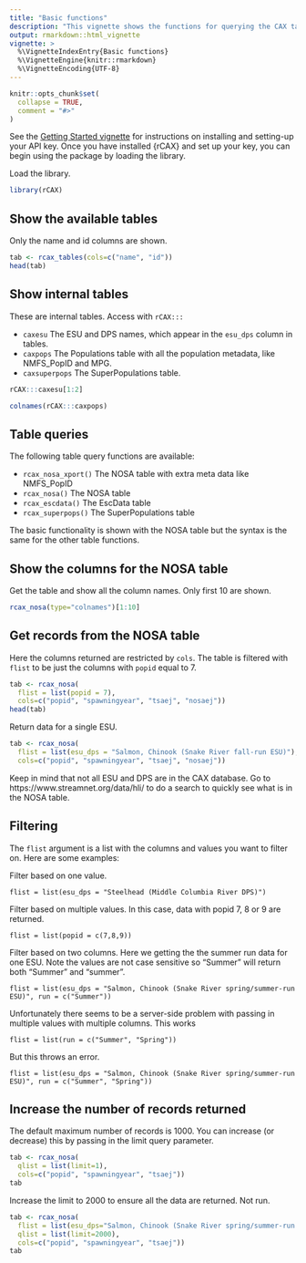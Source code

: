 ```yaml
---
title: "Basic functions"
description: "This vignette shows the functions for querying the CAX tables."
output: rmarkdown::html_vignette
vignette: >
  %\VignetteIndexEntry{Basic functions}
  %\VignetteEngine{knitr::rmarkdown}
  %\VignetteEncoding{UTF-8}
---
```


```r
knitr::opts_chunk$set(
  collapse = TRUE,
  comment = "#>"
)
```

See the [Getting Started vignette](articles/setup.html) for instructions on installing and setting-up your API key. Once you have installed {rCAX} and set up your key, you can begin using the package by loading the library.

Load the library.
```r
library(rCAX)
```

## Show the available tables

Only the name and id columns are shown.
```r
tab <- rcax_tables(cols=c("name", "id"))
head(tab)
```

## Show internal tables

These are internal tables. Access with `rCAX:::`

* `caxesu` The ESU and DPS names, which appear in the `esu_dps` column in tables.
* `caxpops` The Populations table with all the population metadata, like NMFS_PopID and MPG.
* `caxsuperpops` The SuperPopulations table.

```r
rCAX:::caxesu[1:2]
```

```r
colnames(rCAX:::caxpops)
```

## Table queries

The following table query functions are available:

* `rcax_nosa_xport()` The NOSA table with extra meta data like NMFS_PopID
* `rcax_nosa()` The NOSA table
* `rcax_escdata()` The EscData table
* `rcax_superpops()` The SuperPopulations table

The basic functionality is shown with the NOSA table but the syntax is the same for the other table functions.

## Show the columns for the NOSA table

Get the table and show all the column names. Only first 10 are shown.
```r
rcax_nosa(type="colnames")[1:10]
```

## Get records from the NOSA table

Here the columns returned are restricted by `cols`. The table is filtered with `flist` to be just the columns with `popid` equal to 7.
```r
tab <- rcax_nosa(
  flist = list(popid = 7),
  cols=c("popid", "spawningyear", "tsaej", "nosaej"))
head(tab)
```

Return data for a single ESU.
```r
tab <- rcax_nosa(
  flist = list(esu_dps = "Salmon, Chinook (Snake River fall-run ESU)"),
  cols=c("popid", "spawningyear", "tsaej", "nosaej"))
```

Keep in mind that not all ESU and DPS are in the CAX database. Go to https://www.streamnet.org/data/hli/ to do a search to quickly see what is in the NOSA table.

## Filtering

The `flist` argument is a list with the columns and values you want to filter on. Here are some examples:

Filter based on one value.
```
flist = list(esu_dps = "Steelhead (Middle Columbia River DPS)")
```

Filter based on multiple values. In this case, data with popid 7, 8 or 9 are returned.
```
flist = list(popid = c(7,8,9))
```

Filter based on two columns. Here we getting the the summer run data for one ESU. Note the values are not case sensitive so "Summer" will return both "Summer" and "summer".
```
flist = list(esu_dps = "Salmon, Chinook (Snake River spring/summer-run ESU)", run = c("Summer"))
```
Unfortunately there seems to be a server-side problem with passing in multiple values with multiple columns. This works
```
flist = list(run = c("Summer", "Spring"))
```
But this throws an error.
```
flist = list(esu_dps = "Salmon, Chinook (Snake River spring/summer-run ESU)", run = c("Summer", "Spring"))
```

## Increase the number of records returned

The default maximum number of records is 1000. You can increase (or decrease) this by passing in the limit query parameter.

```r
tab <- rcax_nosa(
  qlist = list(limit=1),
  cols=c("popid", "spawningyear", "tsaej"))
tab
```

Increase the limit to 2000 to ensure all the data are returned. Not run.
```r

tab <- rcax_nosa(
  flist = list(esu_dps="Salmon, Chinook (Snake River spring/summer-run ESU)")
  qlist = list(limit=2000),
  cols=c("popid", "spawningyear", "tsaej"))
tab
```
